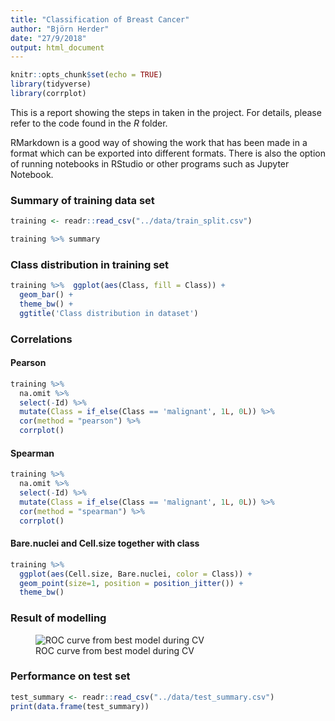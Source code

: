 ```yaml
---
title: "Classification of Breast Cancer"
author: "Björn Herder"
date: "27/9/2018"
output: html_document
---
```


```r
knitr::opts_chunk$set(echo = TRUE)
library(tidyverse)
library(corrplot)

```

This is a report showing the steps in taken in the project. For details, please refer to the code found in the _R_ folder. 

RMarkdown is a good way of showing the work that has been made in a format which can be exported into different formats. There is also the option of running notebooks in RStudio or other programs such as Jupyter Notebook.

### Summary of training data set
```r
training <- readr::read_csv("../data/train_split.csv")

training %>% summary

```


### Class distribution in training set
```r
training %>%  ggplot(aes(Class, fill = Class)) + 
  geom_bar() + 
  theme_bw() +
  ggtitle('Class distribution in dataset')

```

### Correlations

#### Pearson

```r
training %>% 
  na.omit %>% 
  select(-Id) %>% 
  mutate(Class = if_else(Class == 'malignant', 1L, 0L)) %>% 
  cor(method = "pearson") %>% 
  corrplot()
```

#### Spearman

```r
training %>% 
  na.omit %>% 
  select(-Id) %>% 
  mutate(Class = if_else(Class == 'malignant', 1L, 0L)) %>% 
  cor(method = "spearman") %>% 
  corrplot()
```

#### Bare.nuclei and Cell.size together with class

```r
training %>% 
  ggplot(aes(Cell.size, Bare.nuclei, color = Class)) + 
  geom_point(size=1, position = position_jitter()) +
  theme_bw() 
```

### Result of modelling

![ROC curve from best model during CV](ROC.png)

### Performance on test set

```r
test_summary <- readr::read_csv("../data/test_summary.csv")
print(data.frame(test_summary))
```